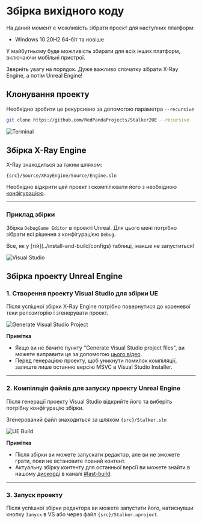
# Збірка вихідного коду
На даний момент є можливість зібрати проект для наступних платформ:
- Windows 10 20H2 64-біт та новіше

У майбутньому буде можливість збирати для всіх інших платформ, включаючи мобільні пристрої.

<Callout type="info" emoji="ℹ️">
  Зверніть увагу на порядок. Дуже важливо спочатку зібрати X-Ray Engine, а потім Unreal Engine!
</Callout>

## Клонування проекту
Необхідно зробити це рекурсивно за допомогою параметра `--recursive`

```bash
git clone https://github.com/RedPandaProjects/Stalker2UE --recursive
```

![Terminal](./build.ru/img/git-clone.png)

## Збірка X-Ray Engine
X-Ray знаходиться за таким шляхом:

```path
{src}/Source/XRayEngine/Source/Engine.sln
```

Необхідно відкрити цей проект і скомпілювати його з необхідною [конфігурацією](../install-and-build/configs).

---

### Приклад збірки
Збірка `DebugGame Editor` в проекті Unreal. Для цього мені потрібно зібрати всі рішення з конфігурацією `Debug`.

<Callout type="warning" emoji="⚠️">
  Все, як у [тій](../install-and-build/configs) таблиці, інакше не запуститься!
</Callout>

![Visual Studio](./build.ru/img/xray-build.png)

## Збірка проекту Unreal Engine

### 1. Створення проекту Visual Studio для збірки UE
Після успішної збірки X-Ray Engine потрібно повернутися до кореневої теки репозиторію і згенерувати проект.

![Generate Visual Studio Project](./build.ru/img/generate-vs-project.png)

**Примітка**
* Якщо ви не бачите пункту "Generate Visual Studio project files", ви можете виправити це за допомогою [цього відео](https://www.youtube.com/watch?v=MZu5EB2UfiA).
* Перед генерацією проекту, щоб уникнути помилок компіляції, залиште лише останню версію MSVC в Visual Studio Installer.

---

### 2. Компіляція файлів для запуску проекту Unreal Engine
Після генерації проекту Visual Studio відкрийте його та виберіть потрібну конфігурацію збірки.

Згенерований файл знаходиться за шляхом `{src}/Stalker.sln`

![UE Build](./build.ru/img/ue-build.png)

**Примітка**
* Після збірки ви можете запускати редактор, але ви не зможете грати, поки не встановите повний контент.
* Актуальну збірку контенту для останньої версії ви можете знайти в нашому [дискорді](https://discord.gg/red-projects-530968529311367178) в каналі [#last-build](https://discord.com/channels/530968529311367178/1085389969675268196).

---

### 3. Запуск проекту
Після успішної збірки редактора ви можете запустити його, натиснувши кнопку `Запуск` в VS або через файл `{src}/Stalker.uproject`.
